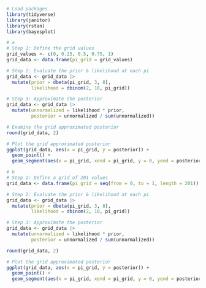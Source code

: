 ```r
# Load packages
library(tidyverse)
library(janitor)
library(rstan)
library(bayesplot)
```

```r
# a
# Step 1: Define the grid values
grid_values <- c(0, 0.25, 0.5, 0.75, 1)
grid_data <- data.frame(pi_grid = grid_values)

# Step 2: Evaluate the prior & likelihood at each pi
grid_data <- grid_data |>
  mutate(prior = dbeta(pi_grid, 3, 8),
         likelihood = dbinom(2, 10, pi_grid))

# Step 3: Approximate the posterior
grid_data <- grid_data |>
  mutate(unnormalized = likelihood * prior,
         posterior = unnormalized / sum(unnormalized))

# Examine the grid approximated posterior
round(grid_data, 2)

# Plot the grid approximated posterior
ggplot(grid_data, aes(x = pi_grid, y = posterior)) + 
  geom_point() + 
  geom_segment(aes(x = pi_grid, xend = pi_grid, y = 0, yend = posterior))

```

```r
# b
# Step 1: Define a grid of 201 values
grid_data <- data.frame(pi_grid = seq(from = 0, to = 1, length = 201))

# Step 2: Evaluate the prior & likelihood at each pi
grid_data <- grid_data |>
  mutate(prior = dbeta(pi_grid, 3, 8),
         likelihood = dbinom(2, 10, pi_grid))

# Step 3: Approximate the posterior
grid_data <- grid_data |>
  mutate(unnormalized = likelihood * prior,
         posterior = unnormalized / sum(unnormalized))

round(grid_data, 2)

# Plot the grid approximated posterior
ggplot(grid_data, aes(x = pi_grid, y = posterior)) + 
  geom_point() + 
  geom_segment(aes(x = pi_grid, xend = pi_grid, y = 0, yend = posterior))
```


